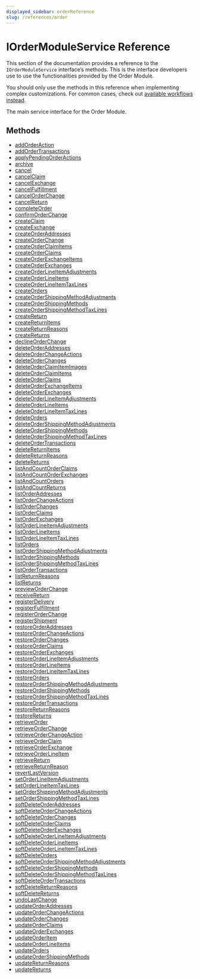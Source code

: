 ```yaml
---
displayed_sidebar: orderReference
slug: /references/order
---
```



# IOrderModuleService Reference

This section of the documentation provides a reference to the `IOrderModuleService` interface’s methods. This is the interface developers use to use the functionalities provided by the Order Module.

<Note>

You should only use the methods in this reference when implementing complex customizations. For common cases, check out [available workflows instead](/medusa-workflows-reference).

</Note>

The main service interface for the Order Module.

## Methods

- [addOrderAction](../../IOrderModuleService/methods/order.IOrderModuleService.addOrderAction/page.mdx)
- [addOrderTransactions](../../IOrderModuleService/methods/order.IOrderModuleService.addOrderTransactions/page.mdx)
- [applyPendingOrderActions](../../IOrderModuleService/methods/order.IOrderModuleService.applyPendingOrderActions/page.mdx)
- [archive](../../IOrderModuleService/methods/order.IOrderModuleService.archive/page.mdx)
- [cancel](../../IOrderModuleService/methods/order.IOrderModuleService.cancel/page.mdx)
- [cancelClaim](../../IOrderModuleService/methods/order.IOrderModuleService.cancelClaim/page.mdx)
- [cancelExchange](../../IOrderModuleService/methods/order.IOrderModuleService.cancelExchange/page.mdx)
- [cancelFulfillment](../../IOrderModuleService/methods/order.IOrderModuleService.cancelFulfillment/page.mdx)
- [cancelOrderChange](../../IOrderModuleService/methods/order.IOrderModuleService.cancelOrderChange/page.mdx)
- [cancelReturn](../../IOrderModuleService/methods/order.IOrderModuleService.cancelReturn/page.mdx)
- [completeOrder](../../IOrderModuleService/methods/order.IOrderModuleService.completeOrder/page.mdx)
- [confirmOrderChange](../../IOrderModuleService/methods/order.IOrderModuleService.confirmOrderChange/page.mdx)
- [createClaim](../../IOrderModuleService/methods/order.IOrderModuleService.createClaim/page.mdx)
- [createExchange](../../IOrderModuleService/methods/order.IOrderModuleService.createExchange/page.mdx)
- [createOrderAddresses](../../IOrderModuleService/methods/order.IOrderModuleService.createOrderAddresses/page.mdx)
- [createOrderChange](../../IOrderModuleService/methods/order.IOrderModuleService.createOrderChange/page.mdx)
- [createOrderClaimItems](../../IOrderModuleService/methods/order.IOrderModuleService.createOrderClaimItems/page.mdx)
- [createOrderClaims](../../IOrderModuleService/methods/order.IOrderModuleService.createOrderClaims/page.mdx)
- [createOrderExchangeItems](../../IOrderModuleService/methods/order.IOrderModuleService.createOrderExchangeItems/page.mdx)
- [createOrderExchanges](../../IOrderModuleService/methods/order.IOrderModuleService.createOrderExchanges/page.mdx)
- [createOrderLineItemAdjustments](../../IOrderModuleService/methods/order.IOrderModuleService.createOrderLineItemAdjustments/page.mdx)
- [createOrderLineItems](../../IOrderModuleService/methods/order.IOrderModuleService.createOrderLineItems/page.mdx)
- [createOrderLineItemTaxLines](../../IOrderModuleService/methods/order.IOrderModuleService.createOrderLineItemTaxLines/page.mdx)
- [createOrders](../../IOrderModuleService/methods/order.IOrderModuleService.createOrders/page.mdx)
- [createOrderShippingMethodAdjustments](../../IOrderModuleService/methods/order.IOrderModuleService.createOrderShippingMethodAdjustments/page.mdx)
- [createOrderShippingMethods](../../IOrderModuleService/methods/order.IOrderModuleService.createOrderShippingMethods/page.mdx)
- [createOrderShippingMethodTaxLines](../../IOrderModuleService/methods/order.IOrderModuleService.createOrderShippingMethodTaxLines/page.mdx)
- [createReturn](../../IOrderModuleService/methods/order.IOrderModuleService.createReturn/page.mdx)
- [createReturnItems](../../IOrderModuleService/methods/order.IOrderModuleService.createReturnItems/page.mdx)
- [createReturnReasons](../../IOrderModuleService/methods/order.IOrderModuleService.createReturnReasons/page.mdx)
- [createReturns](../../IOrderModuleService/methods/order.IOrderModuleService.createReturns/page.mdx)
- [declineOrderChange](../../IOrderModuleService/methods/order.IOrderModuleService.declineOrderChange/page.mdx)
- [deleteOrderAddresses](../../IOrderModuleService/methods/order.IOrderModuleService.deleteOrderAddresses/page.mdx)
- [deleteOrderChangeActions](../../IOrderModuleService/methods/order.IOrderModuleService.deleteOrderChangeActions/page.mdx)
- [deleteOrderChanges](../../IOrderModuleService/methods/order.IOrderModuleService.deleteOrderChanges/page.mdx)
- [deleteOrderClaimItemImages](../../IOrderModuleService/methods/order.IOrderModuleService.deleteOrderClaimItemImages/page.mdx)
- [deleteOrderClaimItems](../../IOrderModuleService/methods/order.IOrderModuleService.deleteOrderClaimItems/page.mdx)
- [deleteOrderClaims](../../IOrderModuleService/methods/order.IOrderModuleService.deleteOrderClaims/page.mdx)
- [deleteOrderExchangeItems](../../IOrderModuleService/methods/order.IOrderModuleService.deleteOrderExchangeItems/page.mdx)
- [deleteOrderExchanges](../../IOrderModuleService/methods/order.IOrderModuleService.deleteOrderExchanges/page.mdx)
- [deleteOrderLineItemAdjustments](../../IOrderModuleService/methods/order.IOrderModuleService.deleteOrderLineItemAdjustments/page.mdx)
- [deleteOrderLineItems](../../IOrderModuleService/methods/order.IOrderModuleService.deleteOrderLineItems/page.mdx)
- [deleteOrderLineItemTaxLines](../../IOrderModuleService/methods/order.IOrderModuleService.deleteOrderLineItemTaxLines/page.mdx)
- [deleteOrders](../../IOrderModuleService/methods/order.IOrderModuleService.deleteOrders/page.mdx)
- [deleteOrderShippingMethodAdjustments](../../IOrderModuleService/methods/order.IOrderModuleService.deleteOrderShippingMethodAdjustments/page.mdx)
- [deleteOrderShippingMethods](../../IOrderModuleService/methods/order.IOrderModuleService.deleteOrderShippingMethods/page.mdx)
- [deleteOrderShippingMethodTaxLines](../../IOrderModuleService/methods/order.IOrderModuleService.deleteOrderShippingMethodTaxLines/page.mdx)
- [deleteOrderTransactions](../../IOrderModuleService/methods/order.IOrderModuleService.deleteOrderTransactions/page.mdx)
- [deleteReturnItems](../../IOrderModuleService/methods/order.IOrderModuleService.deleteReturnItems/page.mdx)
- [deleteReturnReasons](../../IOrderModuleService/methods/order.IOrderModuleService.deleteReturnReasons/page.mdx)
- [deleteReturns](../../IOrderModuleService/methods/order.IOrderModuleService.deleteReturns/page.mdx)
- [listAndCountOrderClaims](../../IOrderModuleService/methods/order.IOrderModuleService.listAndCountOrderClaims/page.mdx)
- [listAndCountOrderExchanges](../../IOrderModuleService/methods/order.IOrderModuleService.listAndCountOrderExchanges/page.mdx)
- [listAndCountOrders](../../IOrderModuleService/methods/order.IOrderModuleService.listAndCountOrders/page.mdx)
- [listAndCountReturns](../../IOrderModuleService/methods/order.IOrderModuleService.listAndCountReturns/page.mdx)
- [listOrderAddresses](../../IOrderModuleService/methods/order.IOrderModuleService.listOrderAddresses/page.mdx)
- [listOrderChangeActions](../../IOrderModuleService/methods/order.IOrderModuleService.listOrderChangeActions/page.mdx)
- [listOrderChanges](../../IOrderModuleService/methods/order.IOrderModuleService.listOrderChanges/page.mdx)
- [listOrderClaims](../../IOrderModuleService/methods/order.IOrderModuleService.listOrderClaims/page.mdx)
- [listOrderExchanges](../../IOrderModuleService/methods/order.IOrderModuleService.listOrderExchanges/page.mdx)
- [listOrderLineItemAdjustments](../../IOrderModuleService/methods/order.IOrderModuleService.listOrderLineItemAdjustments/page.mdx)
- [listOrderLineItems](../../IOrderModuleService/methods/order.IOrderModuleService.listOrderLineItems/page.mdx)
- [listOrderLineItemTaxLines](../../IOrderModuleService/methods/order.IOrderModuleService.listOrderLineItemTaxLines/page.mdx)
- [listOrders](../../IOrderModuleService/methods/order.IOrderModuleService.listOrders/page.mdx)
- [listOrderShippingMethodAdjustments](../../IOrderModuleService/methods/order.IOrderModuleService.listOrderShippingMethodAdjustments/page.mdx)
- [listOrderShippingMethods](../../IOrderModuleService/methods/order.IOrderModuleService.listOrderShippingMethods/page.mdx)
- [listOrderShippingMethodTaxLines](../../IOrderModuleService/methods/order.IOrderModuleService.listOrderShippingMethodTaxLines/page.mdx)
- [listOrderTransactions](../../IOrderModuleService/methods/order.IOrderModuleService.listOrderTransactions/page.mdx)
- [listReturnReasons](../../IOrderModuleService/methods/order.IOrderModuleService.listReturnReasons/page.mdx)
- [listReturns](../../IOrderModuleService/methods/order.IOrderModuleService.listReturns/page.mdx)
- [previewOrderChange](../../IOrderModuleService/methods/order.IOrderModuleService.previewOrderChange/page.mdx)
- [receiveReturn](../../IOrderModuleService/methods/order.IOrderModuleService.receiveReturn/page.mdx)
- [registerDelivery](../../IOrderModuleService/methods/order.IOrderModuleService.registerDelivery/page.mdx)
- [registerFulfillment](../../IOrderModuleService/methods/order.IOrderModuleService.registerFulfillment/page.mdx)
- [registerOrderChange](../../IOrderModuleService/methods/order.IOrderModuleService.registerOrderChange/page.mdx)
- [registerShipment](../../IOrderModuleService/methods/order.IOrderModuleService.registerShipment/page.mdx)
- [restoreOrderAddresses](../../IOrderModuleService/methods/order.IOrderModuleService.restoreOrderAddresses/page.mdx)
- [restoreOrderChangeActions](../../IOrderModuleService/methods/order.IOrderModuleService.restoreOrderChangeActions/page.mdx)
- [restoreOrderChanges](../../IOrderModuleService/methods/order.IOrderModuleService.restoreOrderChanges/page.mdx)
- [restoreOrderClaims](../../IOrderModuleService/methods/order.IOrderModuleService.restoreOrderClaims/page.mdx)
- [restoreOrderExchanges](../../IOrderModuleService/methods/order.IOrderModuleService.restoreOrderExchanges/page.mdx)
- [restoreOrderLineItemAdjustments](../../IOrderModuleService/methods/order.IOrderModuleService.restoreOrderLineItemAdjustments/page.mdx)
- [restoreOrderLineItems](../../IOrderModuleService/methods/order.IOrderModuleService.restoreOrderLineItems/page.mdx)
- [restoreOrderLineItemTaxLines](../../IOrderModuleService/methods/order.IOrderModuleService.restoreOrderLineItemTaxLines/page.mdx)
- [restoreOrders](../../IOrderModuleService/methods/order.IOrderModuleService.restoreOrders/page.mdx)
- [restoreOrderShippingMethodAdjustments](../../IOrderModuleService/methods/order.IOrderModuleService.restoreOrderShippingMethodAdjustments/page.mdx)
- [restoreOrderShippingMethods](../../IOrderModuleService/methods/order.IOrderModuleService.restoreOrderShippingMethods/page.mdx)
- [restoreOrderShippingMethodTaxLines](../../IOrderModuleService/methods/order.IOrderModuleService.restoreOrderShippingMethodTaxLines/page.mdx)
- [restoreOrderTransactions](../../IOrderModuleService/methods/order.IOrderModuleService.restoreOrderTransactions/page.mdx)
- [restoreReturnReasons](../../IOrderModuleService/methods/order.IOrderModuleService.restoreReturnReasons/page.mdx)
- [restoreReturns](../../IOrderModuleService/methods/order.IOrderModuleService.restoreReturns/page.mdx)
- [retrieveOrder](../../IOrderModuleService/methods/order.IOrderModuleService.retrieveOrder/page.mdx)
- [retrieveOrderChange](../../IOrderModuleService/methods/order.IOrderModuleService.retrieveOrderChange/page.mdx)
- [retrieveOrderChangeAction](../../IOrderModuleService/methods/order.IOrderModuleService.retrieveOrderChangeAction/page.mdx)
- [retrieveOrderClaim](../../IOrderModuleService/methods/order.IOrderModuleService.retrieveOrderClaim/page.mdx)
- [retrieveOrderExchange](../../IOrderModuleService/methods/order.IOrderModuleService.retrieveOrderExchange/page.mdx)
- [retrieveOrderLineItem](../../IOrderModuleService/methods/order.IOrderModuleService.retrieveOrderLineItem/page.mdx)
- [retrieveReturn](../../IOrderModuleService/methods/order.IOrderModuleService.retrieveReturn/page.mdx)
- [retrieveReturnReason](../../IOrderModuleService/methods/order.IOrderModuleService.retrieveReturnReason/page.mdx)
- [revertLastVersion](../../IOrderModuleService/methods/order.IOrderModuleService.revertLastVersion/page.mdx)
- [setOrderLineItemAdjustments](../../IOrderModuleService/methods/order.IOrderModuleService.setOrderLineItemAdjustments/page.mdx)
- [setOrderLineItemTaxLines](../../IOrderModuleService/methods/order.IOrderModuleService.setOrderLineItemTaxLines/page.mdx)
- [setOrderShippingMethodAdjustments](../../IOrderModuleService/methods/order.IOrderModuleService.setOrderShippingMethodAdjustments/page.mdx)
- [setOrderShippingMethodTaxLines](../../IOrderModuleService/methods/order.IOrderModuleService.setOrderShippingMethodTaxLines/page.mdx)
- [softDeleteOrderAddresses](../../IOrderModuleService/methods/order.IOrderModuleService.softDeleteOrderAddresses/page.mdx)
- [softDeleteOrderChangeActions](../../IOrderModuleService/methods/order.IOrderModuleService.softDeleteOrderChangeActions/page.mdx)
- [softDeleteOrderChanges](../../IOrderModuleService/methods/order.IOrderModuleService.softDeleteOrderChanges/page.mdx)
- [softDeleteOrderClaims](../../IOrderModuleService/methods/order.IOrderModuleService.softDeleteOrderClaims/page.mdx)
- [softDeleteOrderExchanges](../../IOrderModuleService/methods/order.IOrderModuleService.softDeleteOrderExchanges/page.mdx)
- [softDeleteOrderLineItemAdjustments](../../IOrderModuleService/methods/order.IOrderModuleService.softDeleteOrderLineItemAdjustments/page.mdx)
- [softDeleteOrderLineItems](../../IOrderModuleService/methods/order.IOrderModuleService.softDeleteOrderLineItems/page.mdx)
- [softDeleteOrderLineItemTaxLines](../../IOrderModuleService/methods/order.IOrderModuleService.softDeleteOrderLineItemTaxLines/page.mdx)
- [softDeleteOrders](../../IOrderModuleService/methods/order.IOrderModuleService.softDeleteOrders/page.mdx)
- [softDeleteOrderShippingMethodAdjustments](../../IOrderModuleService/methods/order.IOrderModuleService.softDeleteOrderShippingMethodAdjustments/page.mdx)
- [softDeleteOrderShippingMethods](../../IOrderModuleService/methods/order.IOrderModuleService.softDeleteOrderShippingMethods/page.mdx)
- [softDeleteOrderShippingMethodTaxLines](../../IOrderModuleService/methods/order.IOrderModuleService.softDeleteOrderShippingMethodTaxLines/page.mdx)
- [softDeleteOrderTransactions](../../IOrderModuleService/methods/order.IOrderModuleService.softDeleteOrderTransactions/page.mdx)
- [softDeleteReturnReasons](../../IOrderModuleService/methods/order.IOrderModuleService.softDeleteReturnReasons/page.mdx)
- [softDeleteReturns](../../IOrderModuleService/methods/order.IOrderModuleService.softDeleteReturns/page.mdx)
- [undoLastChange](../../IOrderModuleService/methods/order.IOrderModuleService.undoLastChange/page.mdx)
- [updateOrderAddresses](../../IOrderModuleService/methods/order.IOrderModuleService.updateOrderAddresses/page.mdx)
- [updateOrderChangeActions](../../IOrderModuleService/methods/order.IOrderModuleService.updateOrderChangeActions/page.mdx)
- [updateOrderChanges](../../IOrderModuleService/methods/order.IOrderModuleService.updateOrderChanges/page.mdx)
- [updateOrderClaims](../../IOrderModuleService/methods/order.IOrderModuleService.updateOrderClaims/page.mdx)
- [updateOrderExchanges](../../IOrderModuleService/methods/order.IOrderModuleService.updateOrderExchanges/page.mdx)
- [updateOrderItem](../../IOrderModuleService/methods/order.IOrderModuleService.updateOrderItem/page.mdx)
- [updateOrderLineItems](../../IOrderModuleService/methods/order.IOrderModuleService.updateOrderLineItems/page.mdx)
- [updateOrders](../../IOrderModuleService/methods/order.IOrderModuleService.updateOrders/page.mdx)
- [updateOrderShippingMethods](../../IOrderModuleService/methods/order.IOrderModuleService.updateOrderShippingMethods/page.mdx)
- [updateReturnReasons](../../IOrderModuleService/methods/order.IOrderModuleService.updateReturnReasons/page.mdx)
- [updateReturns](../../IOrderModuleService/methods/order.IOrderModuleService.updateReturns/page.mdx)
